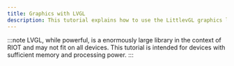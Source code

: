 ```yaml
---
title: Graphics with LVGL
description: This tutorial explains how to use the LittlevGL graphics library in RIOT.
---
```


:::note
LVGL, while powerful, is a enormously large library in the context of RIOT
and may not fit on all devices.
This tutorial is intended for devices with sufficient memory and processing power.
:::
